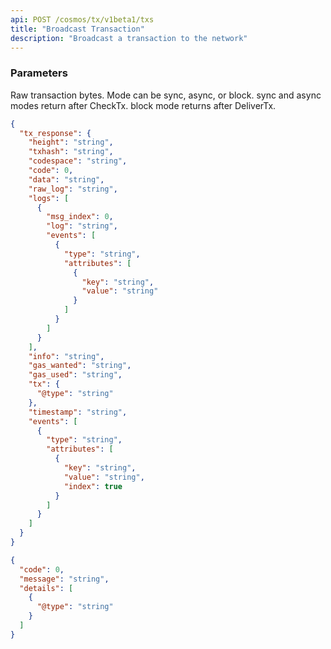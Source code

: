 ```yaml
---
api: POST /cosmos/tx/v1beta1/txs
title: "Broadcast Transaction"
description: "Broadcast a transaction to the network"
---
```


### Parameters

<ParamField body="tx_bytes" type="string" required>
  Raw transaction bytes.
</ParamField>

<ParamField body="mode" type="string" required>
  Mode can be sync, async, or block. sync and async modes return after CheckTx.
  block mode returns after DeliverTx.
</ParamField>

<ResponseExample>

```json Response (200)
{
  "tx_response": {
    "height": "string",
    "txhash": "string",
    "codespace": "string",
    "code": 0,
    "data": "string",
    "raw_log": "string",
    "logs": [
      {
        "msg_index": 0,
        "log": "string",
        "events": [
          {
            "type": "string",
            "attributes": [
              {
                "key": "string",
                "value": "string"
              }
            ]
          }
        ]
      }
    ],
    "info": "string",
    "gas_wanted": "string",
    "gas_used": "string",
    "tx": {
      "@type": "string"
    },
    "timestamp": "string",
    "events": [
      {
        "type": "string",
        "attributes": [
          {
            "key": "string",
            "value": "string",
            "index": true
          }
        ]
      }
    ]
  }
}
```

```json Error
{
  "code": 0,
  "message": "string",
  "details": [
    {
      "@type": "string"
    }
  ]
}
```

</ResponseExample>
